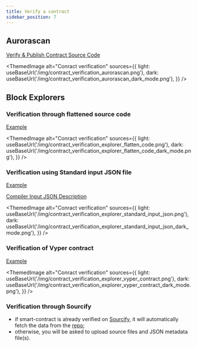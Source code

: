 ```yaml
---
title: Verify a contract
sidebar_position: 7
---
```


## Aurorascan


[Verify & Publish Contract Source Code](https://aurorascan.dev/verifyContract)

<ThemedImage
  alt="Conract verification"
  sources={{
    light: useBaseUrl('/img/contract_verification_aurorascan.png'),
    dark: useBaseUrl('/img/contract_verification_aurorascan_dark_mode.png'),
  }}
/>

## Block Explorers

### Verification through flattened source code

[Example](https://explorer.mainnet.aurora.dev/address/0x9c821E39610376E755D903AEBfB0c5713A651622/verify-via-flattened-code/new)

<ThemedImage
  alt="Conract verification"
  sources={{
    light: useBaseUrl('/img/contract_verification_explorer_flatten_code.png'),
    dark: useBaseUrl('/img/contract_verification_explorer_flatten_code_dark_mode.png'),
  }}
/>

### Verification using Standard input JSON file

[Example](https://explorer.mainnet.aurora.dev/address/0x9c821E39610376E755D903AEBfB0c5713A651622/verify-via-standard-json-input/new)

[Compiler Input JSON Description](https://docs.soliditylang.org/en/latest/using-the-compiler.html#input-description)

<ThemedImage
  alt="Conract verification"
  sources={{
    light: useBaseUrl('/img/contract_verification_explorer_standard_input_json.png'),
    dark: useBaseUrl('/img/contract_verification_explorer_standard_input_json_dark_mode.png'),
  }}
/>

### Verification of Vyper contract

[Example](https://explorer.mainnet.aurora.dev/address/0x9c821E39610376E755D903AEBfB0c5713A651622/contract_verifications/new)

<ThemedImage
  alt="Conract verification"
  sources={{
    light: useBaseUrl('/img/contract_verification_explorer_vyper_contract.png'),
    dark: useBaseUrl('/img/contract_verification_explorer_vyper_contract_dark_mode.png'),
  }}
/>

### Verification through Sourcify

- if smart-contract is already verified on [Sourcify](https://sourcify.dev/), it will automatically fetch the data from the [repo](https://repo.sourcify.dev/select-contract/);
- otherwise, you will be asked to upload source files and JSON metadata file(s).
